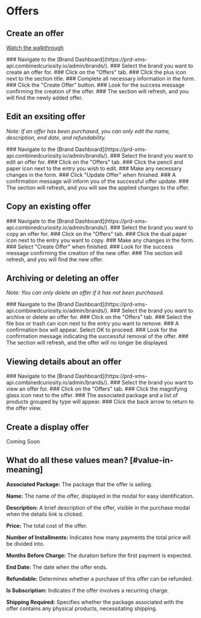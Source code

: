 
# Offers

## Create an offer

[Watch the walkthrough](https://www.loom.com/share/eb4a1f46455c491383ecdda99d0dad24?sid=87719dd3-1c7b-4ccb-81a7-ea86c17e6c67)

<Steps>
  ### Navigate to the [Brand Dashboard](https://prd-xms-api.combinedcuriosity.io/admin/brands/).
  ### Select the brand you want to create an offer for.
  ### Click on the "Offers" tab.
  ### Click the plus icon next to the section title.
  ### Complete all necessary information in the form.
  ### Click the "Create Offer" button.
  ### Look for the success message confirming the creation of the offer.
  ### The section will refresh, and you will find the newly added offer.
</Steps>

## Edit an exsiting offer

_Note: If an offer has been purchased, you can only edit the name, description, end date, and refundability._

<Steps>
  ### Navigate to the [Brand Dashboard](https://prd-xms-api.combinedcuriosity.io/admin/brands/).
  ### Select the brand you want to edit an offer for.
  ### Click on the "Offers" tab.
  ### Click the pencil and paper icon next to the entry you wish to edit.
  ### Make any necessary changes in the form.
  ### Click "Update Offer" when finished.
  ### A confirmation message will inform you of the successful offer update.
  ### The section will refresh, and you will see the applied changes to the offer.
</Steps>

## Copy an existing offer

<Steps>
  ### Navigate to the [Brand Dashboard](https://prd-xms-api.combinedcuriosity.io/admin/brands/).
  ### Select the brand you want to copy an offer for.
  ### Click on the "Offers" tab.
  ### Click the dual paper icon next to the entry you want to copy.
  ### Make any changes in the form.
  ### Select "Create Offer" when finished.
  ### Look for the success message confirming the creation of the new offer.
  ### The section will refresh, and you will find the new offer.
</Steps>

## Archiving or deleting an offer

_Note: You can only delete an offer if it has not been purchased._

<Steps>
  ### Navigate to the [Brand Dashboard](https://prd-xms-api.combinedcuriosity.io/admin/brands/).
  ### Select the brand you want to archive or delete an offer for.
  ### Click on the "Offers" tab.
  ### Select the file box or trash can icon next to the entry you want to remove.
  ### A confirmation box will appear. Select OK to proceed.
  ### Look for the confirmation message indicating the successful removal of the offer.
  ### The section will refresh, and the offer will no longer be displayed.
</Steps>

## Viewing details about an offer

<Steps>
  ### Navigate to the [Brand Dashboard](https://prd-xms-api.combinedcuriosity.io/admin/brands/).
  ### Select the brand you want to view an offer for.
  ### Click on the "Offers" tab.
  ### Click the magnifying glass icon next to the offer.
  ### The associated package and a list of products grouped by type will appear.
  ### Click the back arrow to return to the offer view.
</Steps>

## Create a display offer

Coming Soon

## What do all these values mean? [#value-in-meaning]

**Associated Package:** The package that the offer is selling.

**Name:** The name of the offer, displayed in the modal for easy identification.

**Description:** A brief description of the offer, visible in the purchase modal when the details link is clicked.

**Price:** The total cost of the offer.

**Number of Installments:** Indicates how many payments the total price will be divided into.

**Months Before Charge:** The duration before the first payment is expected.

**End Date:** The date when the offer ends.

**Refundable:** Determines whether a purchase of this offer can be refunded.

**Is Subscription:** Indicates if the offer involves a recurring charge.

**Shipping Required:** Specifies whether the package associated with the offer contains any physical products, necessitating shipping.
